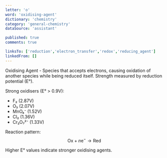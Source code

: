 ```yaml
---
letter: 'o'
word: 'oxidising-agent'
dictionary: 'chemistry'
category: 'general-chemistry'
dataSource: 'assistant'

published: true
comments: true

linksTo: ['reduction','electron_transfer','redox','reducing_agent']
linkedFrom: []
---
```


<a id="oxidising_agent">Oxidising Agent</a> - Species that accepts electrons, causing oxidation of another species while being reduced itself. Strength measured by reduction potential (E°).

Strong oxidisers (E° > 0.9V):
- F₂ (2.87V)
- O₃ (2.07V)
- MnO₄⁻ (1.52V)
- Cl₂ (1.36V)
- Cr₂O₇²⁻ (1.33V)

Reaction pattern:
$$
\text{Ox} + n\text{e}^- \rightarrow \text{Red}
$$

<Alert type='important'>
Higher E° values indicate stronger oxidising agents.
</Alert>
